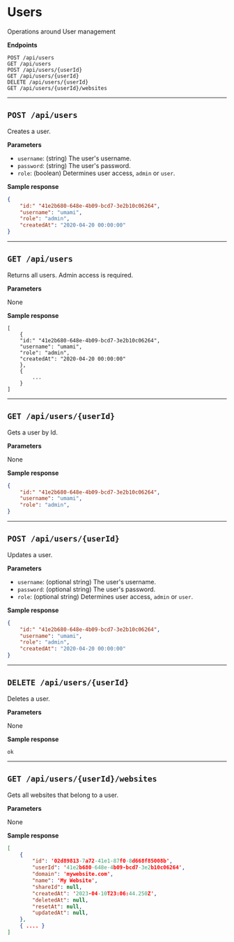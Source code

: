 # Users

Operations around User management

**Endpoints**

```
POST /api/users
GET /api/users
POST /api/users/{userId}
GET /api/users/{userId}
DELETE /api/users/{userId}
GET /api/users/{userId}/websites
```

---

## `POST /api/users`

Creates a user.

**Parameters**

- `username`: (string) The user's username.
- `password`: (string) The user's password.
- `role`: (boolean) Determines user access, `admin` or `user`.

**Sample response**

```json
{
    "id:" "41e2b680-648e-4b09-bcd7-3e2b10c06264",
    "username": "umami",
    "role": "admin",
    "createdAt": "2020-04-20 00:00:00"
}
```

---

## `GET /api/users`

Returns all users. Admin access is required.

**Parameters**

None

**Sample response**

```
[
    {
    "id:" "41e2b680-648e-4b09-bcd7-3e2b10c06264",
    "username": "umami",
    "role": "admin",
    "createdAt": "2020-04-20 00:00:00"
    },
    {
        ...
    }
]
```

---

## `GET /api/users/{userId}`

Gets a user by Id.

**Parameters**

None

**Sample response**

```json
{
    "id:" "41e2b680-648e-4b09-bcd7-3e2b10c06264",
    "username": "umami",
    "role": "admin",
}
```

---

## `POST /api/users/{userId}`

Updates a user.

**Parameters**

- `username`: (optional string) The user's username.
- `password`: (optional string) The user's password.
- `role`: (optional string) Determines user access, `admin` or `user`.

**Sample response**

```json
{
    "id:" "41e2b680-648e-4b09-bcd7-3e2b10c06264",
    "username": "umami",
    "role": "admin",
    "createdAt": "2020-04-20 00:00:00"
}
```

---

## `DELETE /api/users/{userId}`

Deletes a user.

**Parameters**

None

**Sample response**

```
ok
```

---

## `GET /api/users/{userId}/websites`

Gets all websites that belong to a user.

**Parameters**

None

**Sample response**

```json
[
    {
        "id": '02d89813-7a72-41e1-87f0-8d668f85008b',
        "userId": '41e2b680-648e-4b09-bcd7-3e2b10c06264',
        "domain": 'mywebsite.com',
        "name": 'My Website',
        "shareId": null,
        "createdAt": '2023-04-10T23:06:44.250Z',
        "deletedAt": null,
        "resetAt": null,
        "updatedAt": null,
    },
    { .... }
]
```
